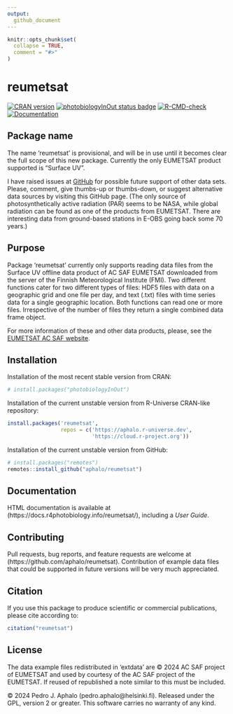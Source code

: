 ```yaml
---
output:
  github_document
---
```


```r
knitr::opts_chunk$set(
  collapse = TRUE,
  comment = "#>"
)
```

# reumetsat

<!-- badges: start -->
[![CRAN version](https://www.r-pkg.org/badges/version-last-release/reumetsat)](https://cran.r-project.org/package=reumetsat) 
<!-- [![cran checks](https://badges.cranchecks.info/worst/reumetsat.svg)](https://cran.r-project.org/web/checks/check_results_reumetsat.html) -->
[![photobiologyInOut status badge](https://aphalo.r-universe.dev/badges/reumetsat)](https://aphalo.r-universe.dev/reumetsat)
[![R-CMD-check](https://github.com/aphalo/reumetsat/actions/workflows/R-CMD-check.yaml/badge.svg)](https://github.com/aphalo/reumetsat/actions/workflows/R-CMD-check.yaml)
[![Documentation](https://img.shields.io/badge/documentation-reumetsat-informational.svg)](https://docs.r4photobiology.info/reumetsat/)
<!-- badges: end -->
<!-- [![doi](https://img.shields.io/badge/doi-10.32614/CRAN.package.reumetsat-blue.svg)](https://doi.org/10.32614/CRAN.package.reumetsat) -->

## Package name

The name 'reumetsat' is provisional, and will be in use until it becomes clear the full scope of this new package. Currently the only EUMETSAT product supported is "Surface UV". 

I have raised issues at [GitHub](https://github.com/aphalo/reumetsat/issues) for possible future support of other data sets. Please, comment, give thumbs-up or thumbs-down, or suggest alternative data sources by visiting this GitHub page. (The only source of photosynthetically active radiation (PAR) seems to be NASA, while global radiation can be found as one of the products from EUMETSAT. There are interesting data from ground-based stations in E-OBS going back some 70 years.)

## Purpose

Package 'reumetsat' currently only supports reading data files from the Surface UV offline data product of AC SAF EUMETSAT downloaded from the server of the Finnish Meteorological Institute (FMI). Two different functions cater for two different types of files: HDF5 files with data on a geographic grid and one file per day, and text (.txt) files with time series data for a single geographic location. Both functions can read one or more files. Irrespective of the number of files they return a single combined data frame object.

For more information of these and other data products, please, see the [EUMETSAT AC SAF website](https://acsaf.org/).

## Installation

Installation of the most recent stable version from CRAN:

```r
# install.packages("photobiologyInOut")
```

Installation of the current unstable version from R-Universe CRAN-like repository:

```r
install.packages('reumetsat', 
                 repos = c('https://aphalo.r-universe.dev', 
                           'https://cloud.r-project.org'))
```

Installation of the current unstable version from GitHub:

```r
# install.packages("remotes")
remotes::install_github("aphalo/reumetsat")
```

## Documentation 

HTML documentation is available at (https://docs.r4photobiology.info/reumetsat/), including a _User Guide_.

## Contributing

Pull requests, bug reports, and feature requests are welcome at (https://github.com/aphalo/reumetsat). Contribution of example data files that could
be supported in future versions will be very much appreciated.

## Citation

If you use this package to produce scientific or commercial publications, please cite according to:

```r
citation("reumetsat")
```

## License

The data example files redistributed in 'extdata' are © 2024 AC SAF project of EUMETSAT and used by courtesy of the AC SAF project of the EUMETSAT. If reused of republished a note similar to this must be included. 

© 2024 Pedro J. Aphalo (pedro.aphalo@helsinki.fi). Released under the GPL, version 2 or greater. This software carries no warranty of any kind.

